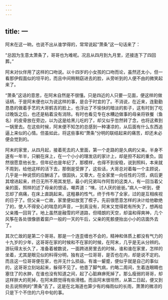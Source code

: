 ```yaml
---
---
---
```

title: 一
---



阿末在这一晌，也说不出从谁学得的，常常说起“萧条”这一句话来了：

“总因为生意太萧条了，哥哥也为难呢。况且从四月到九月里，还接连下了四回葬。”

阿末对伙伴用了这样的口吻说。以十四岁的小女孩的口吻而论，虽然还太小，但一看那伊假面似的坦平的，而且中间稍稍窈进去的脸，从旁听到的人便不由的微笑起来了。

“萧条”这话的意思，在阿末自然是不很懂。只是四近的人只要一见面，便这样的做话柄，于是阿末便也以为说这样的事，是合于时宜的了。不消说，在近来，连勤勤恳恳的做着手艺的大哥鹤吉的脸上，也浮出了不愉快的暗淡的影子，这有时到了吃过晚饭之后，也还是粘着没有消除。有时也看见专在水糟边做事的母亲将铁餐（鱼名）的皮骨放在旁边，以为这是给黑儿吃的了，却又似乎忽然转了念，也将这煮到一锅里去。在这些时候，阿末便不知怎的总感到一种凄凉的，从后面有什么东西追逼上来似的心情。但虽如此，将这些事和“萧条”分明的联结起来的痛苦，却还未必便会觉到的。

阿末的家里，从四月起，接着死去的人里面，第一个走路的是久病的父亲。半身不遂有一年半，只躺在床上，在一个小小的理发店的家计上，却是担不起的重负。固然很愿意他长生，但年纪也是年纪了，那模样，也得不到安稳，说到照料，本来就不周到，给他这样的活下去，那倒是受罪了，这些话，大哥总对着每一个主顾说，几乎是一种说惯的应酬话了。很固执，又尊大，在全家里一向任性的习惯，病后更其增进起来，终日无所不用其发怒，最小的兄弟叫作阿哲的这类人，有一回当着父亲的面，照样的述了母亲的恨话，嘲弄道：“咦，讨人厌的爸爸。”病人一听到，便忘却了病痛，在床上直跳起来。这粗暴的性气，终于传布了全家，过的是互相疾视的日子了。但父亲一亡故，家里便如放宽了楔子。先前很愿意怎样的决计给他歇绝了的，使人不得安心的喘息的声音，一到真没有，阿末又觉得若有所失了，想再给父亲搔一回背了。地上虽然是融雪的坏道路，但晴朗的天空，却温和得爽神，几个风筝在各处很像嵌着窗户一般的一天的午后，父亲的死骸便抬出小小的店面外去了。

其次亡故的是第二个哥哥。那是一个连歪缠也不会的，精神和体质上都没有气力的十九岁的少年，这哥哥在家的时候和不在家的时候，在阿末，几乎是无从分辨的。游玩得太长久了，准备着被数说，一面跨进房里去的时候，谁和谁在家里，怎样的坐着，尤其是眼见似的料得分明，独有这一位哥哥，是否也在内，却是说不定的。而且这一位哥哥便在家，也并无什么损益。有谁一颦蹙，便似乎就是自己的事似的，这哥哥立刻站起来，躲得不见了。他患了脚气病，约略二周间，生着连眼睛也塞住了的水肿，在谁也没有知道之间，起了心脏麻痹死掉了。那么瘦弱的哥哥，却这样胖大的死掉，在阿末颇觉得有些滑稽。而且阿末很坦然，从第二日起，便又到处去说照例的“萧条”去了。这是在北海道也算少有的梅雨似的长雨，萧萧的微凉的只是下个不住的六月中旬的事。
